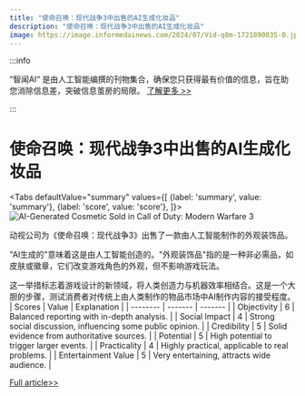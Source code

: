 ```yaml
---
title: "使命召唤：现代战争3中出售的AI生成化妆品"
description: "使命召唤：现代战争3中出售的AI生成化妆品"
image: https://image.informedainews.com/2024/07/Vid-q8m-1721890035-0.jpg
---
```



:::info

“智闻AI“ 是由人工智能编撰的刊物集合，确保您只获得最有价值的信息，旨在助您消除信息差，突破信息茧房的局限。  [了解更多 >>](/)

:::

# 使命召唤：现代战争3中出售的AI生成化妆品


<Tabs
	defaultValue="summary"
	values={[
	{label: 'summary', value: 'summary'},
	{label: 'score', value: 'score'},
]}>
<TabItem value="summary">
<img
  src="https://image.informedainews.com/2024/07/Vid-q8m-1721890035-0.jpg"
  alt="AI-Generated Cosmetic Sold in Call of Duty: Modern Warfare 3"
/>



动视公司为《使命召唤：现代战争3》出售了一款由人工智能制作的外观装饰品。

"AI生成的"意味着这是由人工智能创造的。"外观装饰品"指的是一种非必需品，如皮肤或徽章，它们改变游戏角色的外观，但不影响游戏玩法。

这一举措标志着游戏设计的新领域，将人类创造力与机器效率相结合。这是一个大胆的步骤，测试消费者对传统上由人类制作的物品市场中AI制作内容的接受程度。
</TabItem>
<TabItem value="score">
	| Scores     | Value   | Explanation |
	| -------- | ------- | ------- |
	| Objectivity  | 6    | Balanced reporting with in-depth analysis.    |
	| Social Impact | 4     | Strong social discussion, influencing some public opinion.    |
	| Credibility    | 5    | Solid evidence from authoritative sources.    |
	| Potential    | 5    | High potential to trigger larger events.    |
	| Practicality    | 4    | Highly practical, applicable to real problems.    |
	| Entertainment Value    | 5    | Very entertaining, attracts wide audience.    |
</TabItem>
</Tabs>

[Full article>>](https://www.ign.com/articles/activision-reportedly-sold-an-ai-generated-call-of-duty-modern-warfare-3-cosmetic)
